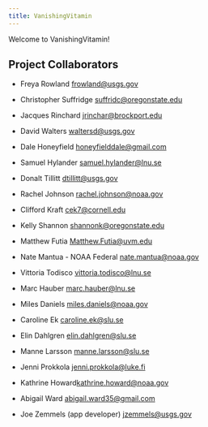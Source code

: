 ```yaml
---
title: VanishingVitamin
---
```


Welcome to VanishingVitamin!

## Project Collaborators

-   Freya Rowland [frowland\@usgs.gov](mailto:frowland@usgs.gov){.email}

-   Christopher Suffridge [suffridc\@oregonstate.edu](mailto:suffridc@oregonstate.edu){.email}

-   Jacques Rinchard [jrinchar\@brockport.edu](#0){.email}

-   David Walters [waltersd\@usgs.gov](mailto:waltersd@usgs.gov){.email}

-   Dale Honeyfield [honeyfielddale\@gmail.com](mailto:honeyfielddale@gmail.com){.email}

-   Samuel Hylander [samuel.hylander\@lnu.se](mailto:samuel.hylander@lnu.se){.email}

-   Donalt Tillitt [dtillitt\@usgs.gov](#0){.email}

-   Rachel Johnson [rachel.johnson\@noaa.gov](#0){.email}

-   Clifford Kraft [cek7\@cornell.edu](mailto:cek7@cornell.edu){.email}

-   Kelly Shannon [shannonk\@oregonstate.edu](mailto:shannonk@oregonstate.edu){.email}

-   Matthew Futia [Matthew.Futia\@uvm.edu](mailto:Matthew.Futia@uvm.edu){.email}

-   Nate Mantua - NOAA Federal [nate.mantua\@noaa.gov](mailto:nate.mantua@noaa.gov){.email}

-   Vittoria Todisco [vittoria.todisco\@lnu.se](mailto:vittoria.todisco@lnu.se){.email}

-   Marc Hauber [marc.hauber\@lnu.se](mailto:marc.hauber@lnu.se){.email}

-   Miles Daniels [miles.daniels\@noaa.gov](#0){.email}

-   Caroline Ek [caroline.ek\@slu.se](#0){.email}

-   Elin Dahlgren [elin.dahlgren\@slu.se](mailto:elin.dahlgren@slu.se){.email}

-   Manne Larsson [manne.larsson\@slu.se](#0){.email}

-   Jenni Prokkola [jenni.prokkola\@luke.fi](mailto:jenni.prokkola@luke.fi){.email}

-   Kathrine Howard[kathrine.howard\@noaa.gov](mailto:kathrine.howard@noaa.gov){.email}

-   Abigail Ward [abigail.ward35\@gmail.com](mailto:abigail.ward35@gmail.com){.email}

-   Joe Zemmels (app developer) [jzemmels\@usgs.gov](jzemmels@usgs.gov)
